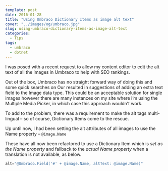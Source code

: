 ```yaml
---
template: post
date: 2016-01-28
title: "Using Umbraco Dictionary Items as image alt text"
cover: "../images/og/umbraco.jpg"
slug: using-umbraco-dictionary-items-as-image-alt-text
categories:
  - Tips
tags:
  - umbraco
  - dotnet
---
```


I was posed with a recent request to allow my content editor to edit the alt text of all the images in Umbraco to help with SEO rankings.

Out of the box, Umbraco has no straight forward way of doing this and some quick searches on Our resulted in suggestions of adding an extra text field to the Image data type. This could be an acceptable solution for single images however there are many instances on my site where i’m using the Multiple Media Picker, in which case this approach wouldn’t work.

To add to the problem, there was a requirement to make the alt tags multi-lingual – so of course, Dictionary Items come to the rescue.

Up until now, I had been setting the alt attributes of all images to use the Name property – `@image.Name`

These have all now been refactored to use a Dictionary Item which is _set as the Name property_ and fallback to the _actual Name property_ when a translation is not available, as below.

```csharp
alt="@Umbraco.Field('#' + @image.Name, altText: @image.Name)"
```
